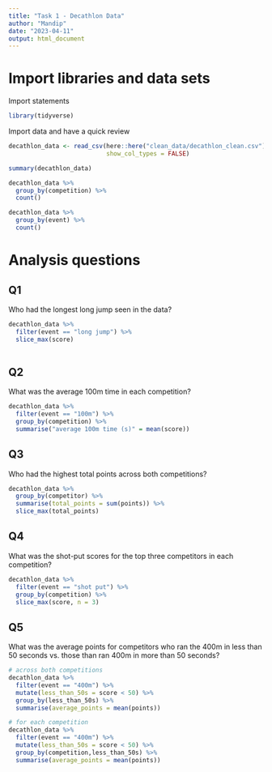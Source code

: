 ```yaml
---
title: "Task 1 - Decathlon Data"
author: "Mandip"
date: "2023-04-11"
output: html_document
---
```


# Import libraries and data sets

Import statements

```r
library(tidyverse)
```

Import data and have a quick review

```r
decathlon_data <- read_csv(here::here("clean_data/decathlon_clean.csv"),
                           show_col_types = FALSE)

summary(decathlon_data)
```

```r
decathlon_data %>% 
  group_by(competition) %>% 
  count()

decathlon_data %>% 
  group_by(event) %>% 
  count()

```

# Analysis questions

## Q1
Who had the longest long jump seen in the data?

```r
decathlon_data %>% 
  filter(event == "long jump") %>% 
  slice_max(score)
  
```

## Q2
What was the average 100m time in each competition?

```r
decathlon_data %>% 
  filter(event == "100m") %>% 
  group_by(competition) %>% 
  summarise("average 100m time (s)" = mean(score))
```

## Q3
Who had the highest total points across both competitions?

```r
decathlon_data %>% 
  group_by(competitor) %>% 
  summarise(total_points = sum(points)) %>% 
  slice_max(total_points)
```

## Q4
What was the shot-put scores for the top three competitors in each competition?

```r
decathlon_data %>% 
  filter(event == "shot put") %>% 
  group_by(competition) %>%
  slice_max(score, n = 3)
```

## Q5
What was the average points for competitors who ran the 400m in less than 50 seconds vs. those than ran 400m in more than 50 seconds?

```r
# across both competitions
decathlon_data %>% 
  filter(event == "400m") %>% 
  mutate(less_than_50s = score < 50) %>%
  group_by(less_than_50s) %>% 
  summarise(average_points = mean(points))

# for each competition
decathlon_data %>% 
  filter(event == "400m") %>% 
  mutate(less_than_50s = score < 50) %>%
  group_by(competition,less_than_50s) %>% 
  summarise(average_points = mean(points))
```
